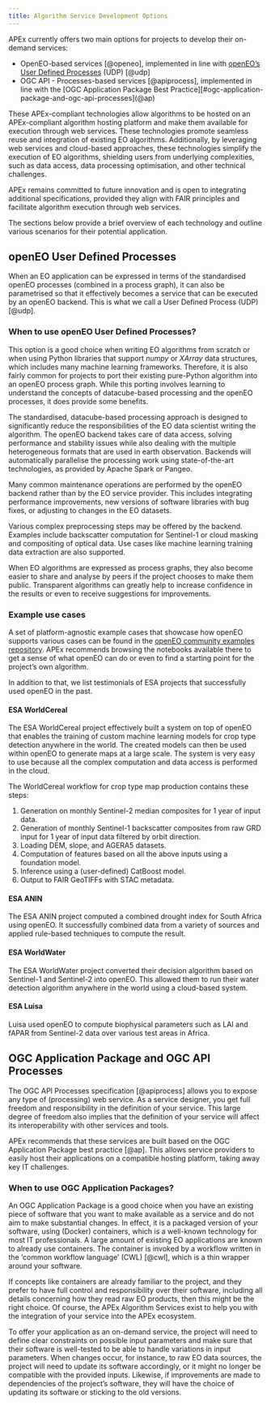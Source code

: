 ```yaml
---
title: Algorithm Service Development Options
---
```


APEx currently offers two main options for projects to develop their on-demand services:

* OpenEO-based services [@openeo], implemented in line
  with [openEO’s User Defined Processes](#openeo-user-defined-processes) (UDP) [@udp]
* OGC API - Processes-based services [@apiprocess], implemented in line with the
  [OGC Application Package Best Practice][#ogc-application-package-and-ogc-api-processes](@ap)

These APEx-compliant technologies allow algorithms to be hosted on an APEx-compliant algorithm hosting platform and make
them available for execution through web services. These technologies promote seamless reuse and integration of existing
EO algorithms. Additionally, by leveraging web services and cloud-based approaches, these technologies simplify the
execution of EO algorithms, shielding users from underlying complexities, such as data access, data processing
optimisation, and other technical challenges.

APEx remains committed to future innovation and is open to integrating additional specifications, provided they align
with FAIR principles and facilitate algorithm execution through web services.

The sections below provide a brief overview of each technology and outline various scenarios for their potential
application.

## openEO User Defined Processes

When an EO application can be expressed in terms of the standardised openEO processes (combined in a process graph), it
can also be parametrised so that it effectively becomes a service that can be executed by an openEO backend. This is
what we call a User Defined Process (UDP) [@udp].

### When to use openEO User Defined Processes?

This option is a good choice when writing EO algorithms from scratch or when using Python libraries that support _numpy_
or _XArray_ data structures, which includes many machine learning frameworks. Therefore, it is also fairly common for
projects to port their existing pure-Python algorithm into an openEO process graph. While this porting involves learning
to understand the concepts of datacube-based processing and the openEO processes, it does provide some benefits.

The standardised, datacube-based processing approach is designed to significantly reduce the responsibilities of the EO
data scientist writing the algorithm. The openEO backend takes care of data access, solving performance and stability
issues while also dealing with the multiple heterogeneous formats that are used in earth observation. Backends will
automatically parallelise the processing work using state-of-the-art technologies, as provided by Apache Spark or
Pangeo.

Many common maintenance operations are performed by the openEO backend rather than by the EO service provider. This
includes integrating performance improvements, new versions of software libraries with bug fixes, or adjusting to
changes in the EO datasets.

Various complex preprocessing steps may be offered by the backend. Examples include backscatter computation for
Sentinel-1 or cloud masking and compositing of optical data. Use cases like machine learning training data extraction
are also supported.

When EO algorithms are expressed as process graphs, they also become easier to share and analyse by peers if the project
chooses to make them public. Transparent algorithms can greatly help to increase confidence in the results or even to
receive suggestions for improvements.

### Example use cases

A set of platform-agnostic example cases that showcase how openEO supports various cases can be found in the
[openEO community examples repository](https://github.com/Open-EO/openeo-community-examples). APEx recommends browsing
the notebooks available there to get a sense of what openEO can do or even to find a starting point for the project’s
own algorithm.

In addition to that, we list testimonials of ESA projects that successfully used openEO in the past.

#### ESA WorldCereal

The ESA WorldCereal project effectively built a system on top of openEO that enables the training of custom machine
learning models for crop type detection anywhere in the world. The created models can then be used within openEO to
generate maps at a large scale. The system is very easy to use because all the complex computation and data access is
performed in the cloud.

The WorldCereal workflow for crop type map production contains these steps:

1. Generation on monthly Sentinel-2 median composites for 1 year of input data.
2. Generation of monthly Sentinel-1 backscatter composites from raw GRD input for 1 year of input data filtered by orbit
   direction.
3. Loading DEM, slope, and AGERA5 datasets.
4. Computation of features based on all the above inputs using a foundation model.
5. Inference using a (user-defined) CatBoost model.
6. Output to FAIR GeoTIFFs with STAC metadata.

#### ESA ANIN

The ESA ANIN project computed a combined drought index for South Africa using openEO. It successfully combined data from
a variety of sources and applied rule-based techniques to compute the result.

#### ESA WorldWater

The ESA WorldWater project converted their decision algorithm based on Sentinel-1 and Sentinel-2 into openEO. This
allowed them to run their water detection algorithm anywhere in the world using a cloud-based system.

#### ESA Luisa

Luisa used openEO to compute biophysical parameters such as LAI and fAPAR from Sentinel-2 data over various test areas
in Africa.

## OGC Application Package and OGC API Processes

The OGC API Processes specification [@apiprocess] allows you to expose any type of (processing) web service. As a
service
designer, you get full freedom and responsibility in the definition of your service. This large degree of freedom also
implies that the definition of your service will affect its interoperability with other services and tools.

APEx recommends that these services are built based on the OGC Application Package best practice [@ap]. This allows
service providers to easily host their applications on a compatible hosting platform, taking away key IT challenges.

### When to use OGC Application Packages?

An OGC Application Package is a good choice when you have an existing piece of software that you want to make
available as a service and do not aim to make substantial changes. In effect, it is a packaged version of your software,
using (Docker) containers, which is a well-known technology for most IT professionals. A large amount of existing EO
applications are known to already use containers. The container is invoked by a workflow written in the ‘common workflow
language’ (CWL) [@cwl], which is a thin wrapper around your software.

If concepts like containers are already familiar to the project, and they prefer to have full control and responsibility
over their software, including all details concerning how they read raw EO products, then this might be the right
choice. Of course, the APEx Algorithm Services exist to help you with the integration of your service into the APEx
ecosystem.

To offer your application as an on-demand service, the project will need to define clear constraints on possible input
parameters and make sure that their software is well-tested to be able to handle variations in input parameters. When
changes occur, for instance, to raw EO data sources, the project will need to update its software accordingly, or it
might no longer be compatible with the provided inputs. Likewise, if improvements are made to dependencies of the
project’s software, they will have the choice of updating its software or sticking to the old versions.
